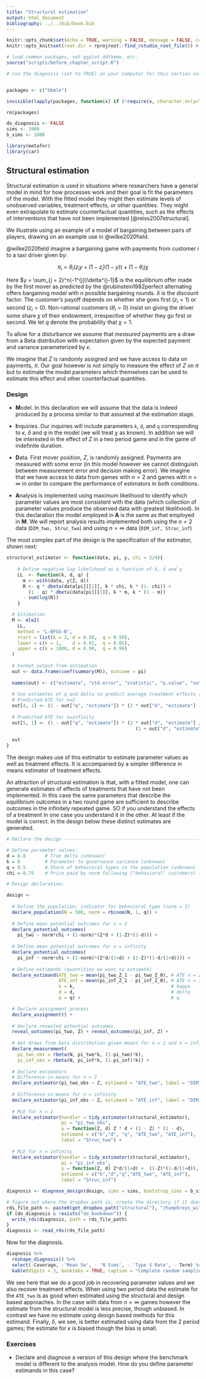 ```yaml
---
title: "Structural estimation"
output: html_document
bibliography: ../../bib/book.bib 
---
```


<!-- note do_bookdown is set in index.rmd, so we know if you're running just this .Rmd or compiling the book-->
```r
knitr::opts_chunk$set(echo = TRUE, warning = FALSE, message = FALSE, cache = FALSE)
knitr::opts_knit$set(root.dir = rprojroot::find_rstudio_root_file()) # files are all relative to RStudio project home
```

```r
# load common packages, set ggplot ddtheme, etc.
source("scripts/before_chapter_script.R")
```

<!-- start post here, do not edit above -->

<!-- make sure to rename the section title below -->

```r
# run the diagnosis (set to TRUE) on your computer for this section only before pushing to Github. no diagnosis will ever take place on github.


packages <- c("bbmle")

invisible(lapply(packages, function(x) if (!require(x, character.only=T)){install.packages(x);library(x, character.only = T)}))

rm(packages)

do_diagnosis <- FALSE
sims <- 1000
b_sims <- 1000
```

```r
library(metafor)
library(car)
```

## Structural estimation

Structural estimation is used in situations where researchers have a general model in mind for how processes work and their goal is fit the parameters of the model. With the fitted model they might then estimate levels of unobserved variables, treatment effects, or other quantities. They might even extrapolate to estimate counterfactual quantities, such as the effects of interventions that have not been implemented [@reiss2007structural]. 

We illustrate using an example of a model of bargaining between pairs of players, drawing on an example use in  @wilke2020field. 

@wilke2020field imagine a bargaining game with payments from customer $i$ to a taxi driver given by:

$$\pi_i =  \theta_i(z_iy + (1-z_i)(1-y)) + (1-\theta_i)\chi$$

Here  $y = \sum_{j = 2}^n(-1^{j})\delta^{j-1}$ is the equilibrium offer made by the first mover as predicted by the @rubinstein1982perfect alternating offers bargaining model with $n$ possible bargaining rounds.  $\delta$ is the discount factor. The  customer's payoff  depends on whether she goes first ($z_i = 1$) or second ($z_i = 0$). Non-rational customers ($\theta_i = 0$) insist on giving the driver some share $\chi$ of their endowment, irrespective of whether they go first or second. We let $q$ denote the probability that $\chi = 1$.

To allow for a disturbance we assume that *measured* payments are a draw from a Beta distribution with expectation given by the expected payment and variance parameterized by $\kappa$. 

We imagine that $Z$ is randomly assigned and we have access to data on payments, $\pi$. Our goal however is not simply to measure the effect of $Z$ on $\pi$ but to estimate the model parameters which themselves can be used to estimate this effect and other counterfactual quantities.

### Design

-  **M**odel. In this declaration we will assume that the data is indeed produced by a process similar to that assumed at the estimation stage. 

- **I**nquiries. Our inquiries will include parameters `k`, `d`, and `q` corresponding to $\kappa$, $\delta$ and $q$ in the model (we will treat $\chi$ as known). In addition we will be interested in the effect of $Z$ in a two period game and in the game of indefinite duration.  

- **D**ata. First mover position, $Z$, is randomly assigned. Payments are measured with some error (in this model however we cannot distinguish between measurement error and decision making error). We imagine that we have access to data from games with $n=2$ and games with $n=\infty$ in order to compare the performance of estimators in both conditions.

- **A**nalysis is implemented using maximum likelihood to identify which parameter values are most consistent with the data (which collection of parameter values produce the observed data with greatest likelihood). In this declaration the model employed in **A** is the same as that employed in **M**. We will report analysis results implemented both using the $n=2$ data (`DIM_two, Struc_two`) and using $n=\infty$ data (`DIM_inf, Struc_inf`) 

The most complex part of the design is the specification of the estimator, shown next:

```r

structural_estimator <- function(data, pi, y, chi = 3/4){
    
    # Define negative log likelihood as a function of k, d and q
    LL  <- function(k, d, q) {
      m <- with(data, y(Z, d))
      R <- q * dbeta(data[pi][[1]], k * chi, k * (1- chi)) +
        (1 - q) * dbeta(data[pi][[1]], k * m, k * (1 - m))
      - sum(log(R))
    }

  # Estimation
  M <- mle2(
    LL,
    method = "L-BFGS-B",
    start = list(k = 2, d = 0.50,  q = 0.50),
    lower = c(k = 1,    d = 0.01,  q = 0.01),
    upper = c(k = 1000, d = 0.99,  q = 0.99)
  )
  
  # Format output from estimation
  out <- data.frame(coef(summary(M)), outcome = pi)
  
  names(out) <- c("estimate", "std.error", "statistic", "p.value", "outcome")
  
  # Use estimates of q and delta to predict average treatment effects (ATEs)
  # Predicted ATE for n=2
  out[4, 1] <- (1 - out["q", "estimate"]) * (2 * out["d", "estimate"] - 1)
  
  # Predicted ATE for n=infinity
  out[5, 1] <- (1 - out["q", "estimate"]) * (2 * out["d", "estimate"] /
                                               (1 + out["d", "estimate"]) - 1)
  
  out
}
```

The design makes use of this estimator to estimate parameter values as well as treatment effects. It is accompanied by a simpler difference in means estimator of treatment effects.

An attraction of structural estimation is that, with a fitted model, one can generate estimates of effects of treatments that have not been implemented. In this case the 
same parameters that describe the equilibrium outcomes in a two round game are sufficient to describe outcomes in the infinitely repeated game. SO if you understand the effects of a treatment in one case you understand it in the other. At least if the model is correct.  In the design below these distinct estimates are generated. 


```r
# Declare the design ----------------------------------------------------------

# Define parameter values:
d = 0.8       # True delta (unknown)
k = 6         # Parameter to governance variance (unknown)
q = 0.5       # Share of behavioral types in the population (unknown)
chi = 0.75    # Price paid by norm following ("behavioral" customers) (known)

# Design declaration:

design <- 
  
  # Define the population: indicator for behavioral type (norm = 1)
  declare_population(N = 500, norm = rbinom(N, 1, q)) +
  
  # Define mean potential outcomes for n = 2 
  declare_potential_outcomes(
    pi_two ~ norm*chi + (1-norm)*(Z*d + (1-Z)*(1-d))) +
  
  # Define mean potential outcomes for n = infinity
  declare_potential_outcomes(
    pi_inf ~ norm*chi + (1-norm)*(Z*d/(1+d) + (1-Z)*(1-d/(1+d)))) +
  
  # Define estimands (quantities we want to estimate)
  declare_estimand(ATE_two = mean(pi_two_Z_1 - pi_two_Z_0), # ATE n = 2
                   ATE_inf = mean(pi_inf_Z_1 - pi_inf_Z_0), # ATE n = infinity
                   k = k,                                   # kappa
                   d = d,                                   # delta
                   q = q) +                                 # q

  # Declare assignment process 
  declare_assignment() +
  
  # Declare revealed potential outcomes
  reveal_outcomes(pi_two, Z) + reveal_outcomes(pi_inf, Z) +
  
  # Get draws from beta distribution given means for n = 2 and n = infinity
  declare_measurement(
    pi_two_obs = rbeta(N, pi_two*k, (1-pi_two)*k),      
    pi_inf_obs = rbeta(N, pi_inf*k, (1-pi_inf)*k)) +
  
  # Declare estimators
  # Difference-in-means for n = 2
  declare_estimator(pi_two_obs ~ Z, estimand = "ATE_two", label = "DIM_two") +
  
  # Difference-in-means for n = infinity
  declare_estimator(pi_inf_obs ~ Z, estimand = "ATE_inf", label = "DIM_inf") +
  
  # MLE for n = 2
  declare_estimator(handler = tidy_estimator(structural_estimator), 
                    pi = "pi_two_obs", 
                    y = function(Z, d) Z * d + (1 - Z) * (1 - d), 
                    estimand = c("k","d", "q", "ATE_two", "ATE_inf"), 
                    label = "Struc_two") +
  
  # MLE for n = infinity
  declare_estimator(handler = tidy_estimator(structural_estimator),
                    pi = "pi_inf_obs", 
                    y = function(Z, d) Z*d/(1+d) +  (1-Z)*(1-d/(1+d)),
                    estimand = c("k","d","q","ATE_two", "ATE_inf"), 
                    label = "Struc_inf") 
```


```r
diagnosis <- diagnose_design(design, sims = sims, bootstrap_sims = b_sims) 
```


```r
# figure out where the dropbox path is, create the directory if it doesn't exist, and name the RDS file
rds_file_path <- paste0(get_dropbox_path("structural"), "/humphreys_wilke.RDS")
if (do_diagnosis & !exists("do_bookdown")) {
  write_rds(diagnosis, path = rds_file_path)
}
diagnosis <- read_rds(rds_file_path)
```

Now for the diagnosis. 
```r
diagnosis %>%
  reshape_diagnosis() %>%
  select(-Coverage, -'Mean Se', - 'N Sims', - 'Type S Rate', - Term) %>%
  kable(digits = 3, booktabs = TRUE, caption = "Complete random sampling design diagnosis")
```

We see here that we do a good job in recovering parameter values and we also recover treatment effects. When using two period data the estimate for the `ATE_two` is as good when estimated using the structural and design based approaches. In the case with data from $n=\infty$ games however the estimate from the structural model is less precise, though unbiased. In contrast we have no estimate using design based methods for this estimand. Finally, $\delta$, we see, is better estimated using data from the 2 period games; the estimate for $\kappa$ is biased though the bias is small.


### Exercises

- Declare and diagnose a version of this design where the benchmark model is different to the analysis model. How do you define parameter estimands in this case?
